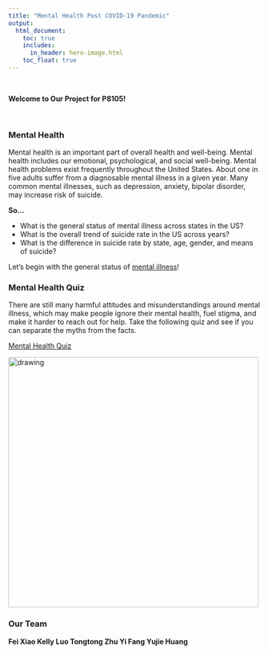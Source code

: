 ```yaml
---
title: "Mental Health Post COVID-19 Pandemic"
output: 
  html_document:
    toc: true
    includes: 
      in_header: hero-image.html
    toc_float: true
---
```


&nbsp;

**Welcome to Our Project for P8105!**

&nbsp;

### Mental Health 

Mental health is an important part of overall health and well-being. Mental health includes our emotional, psychological, and social well-being. Mental health problems exist frequently throughout the United States. About one in five adults suffer from a diagnosable mental illness in a given year. Many common mental illnesses, such as depression, anxiety, bipolar disorder, may increase risk of suicide.


**So...**

* What is the general status of mental illness across states in the US?
* What is the overall trend of suicide rate in the US across years?
* What is the difference in suicide rate by state, age, gender, and means of suicide?


Let's begin with the general status of [mental illness](mental_illness.html)!

### Mental Health Quiz 

There are still many harmful attitudes and misunderstandings around mental illness, which may make people ignore their mental health, fuel stigma, and make it harder to reach out for help. Take the following quiz and see if you can separate the myths from the facts.

[Mental Health Quiz](https://www.cdc.gov/mentalhealth/quiz/index.htm)

<img src="image/mental health quiz pics.png" alt="drawing" longth="650" width="500"> 

### Our Team

**Fei Xiao Kelly Luo  Tongtong Zhu Yi Fang Yujie Huang**
